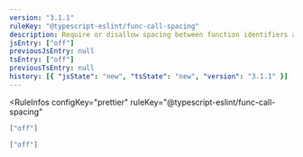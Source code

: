 ```yaml
---
version: "3.1.1"
ruleKey: "@typescript-eslint/func-call-spacing"
description: Require or disallow spacing between function identifiers and their invocations
jsEntry: ["off"]
previousJsEntry: null
tsEntry: ["off"]
previousTsEntry: null
history: [{ "jsState": "new", "tsState": "new", "version": "3.1.1" }]
---
```


<RuleInfos 
  configKey="prettier" 
  ruleKey="@typescript-eslint/func-call-spacing" 
>

```json
["off"]
```

```json
["off"]
```

</RuleInfos>
